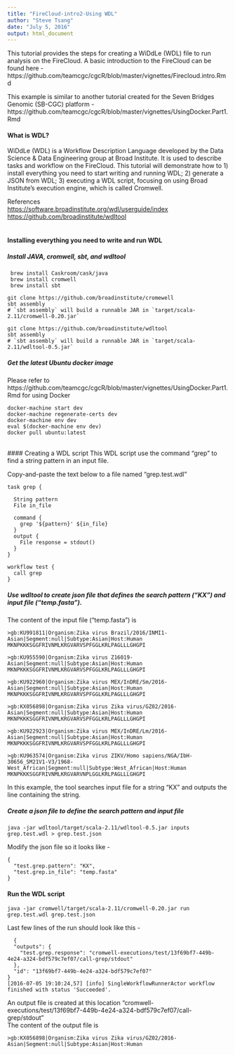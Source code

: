 ```yaml
---
title: "FireCloud-intro2-Using WDL"
author: "Steve Tsang"
date: "July 5, 2016"
output: html_document
---           
```

This tutorial provides the steps for creating a WiDdLe (WDL) file to run analysis on the FireCloud.  A basic introduction to the FireCloud can be found here - https://github.com/teamcgc/cgcR/blob/master/vignettes/Firecloud.intro.Rmd  

This example is similar to another tutorial created for the Seven Bridges Genomic (SB-CGC) platform - https://github.com/teamcgc/cgcR/blob/master/vignettes/UsingDocker.Part1.Rmd  


#### What is WDL?

WiDdLe (WDL) is a Workflow Description Language developed by the Data Science & Data Engineering group at Broad Institute.  It is used to describe tasks and workflow on the FireCloud.  This tutorial will demonstrate how to 1) install everything you need to start writing and running WDL; 2) generate a JSON from WDL; 3) executing a WDL script, focusing on using Broad Institute's execution engine, which is called Cromwell.

References  
<https://software.broadinstitute.org/wdl/userguide/index>  
<https://github.com/broadinstitute/wdltool>  
<br>

#### Installing everything you need to write and run WDL

##### Install JAVA, cromwell, sbt, and wdltool
```{}
 brew install Caskroom/cask/java
 brew install cromwell
 brew install sbt
 
git clone https://github.com/broadinstitute/cromewell
sbt assembly
# `sbt assembly` will build a runnable JAR in `target/scala-2.11/cromwell-0.20.jar`

git clone https://github.com/broadinstitute/wdltool
sbt assembly
# `sbt assembly` will build a runnable JAR in `target/scala-2.11/wdltool-0.5.jar`

```

##### Get the latest Ubuntu docker image
Please refer to https://github.com/teamcgc/cgcR/blob/master/vignettes/UsingDocker.Part1.Rmd for using Docker

```{}
docker-machine start dev
docker-machine regenerate-certs dev
docker-machine env dev
eval $(docker-machine env dev)
docker pull ubuntu:latest
```
<br>
#### Creating a WDL script
This WDL script use the command "grep" to find a string pattern in an input file.

Copy-and-paste the text below to a file named "grep.test.wdl"
```{}
task grep {
  
  String pattern
  File in_file
  
  command {
    grep '${pattern}' ${in_file}
  }
  output {
    File response = stdout()
  }
}

workflow test {
  call grep
}
```

##### Use wdltool to create json file that defines the search pattern ("KX") and input file ("temp.fasta").

The content of the input file ("temp.fasta") is
```{}
>gb:KU991811|Organism:Zika virus Brazil/2016/INMI1-Asian|Segment:null|Subtype:Asian|Host:Human
MKNPKKKSGGFRIVNMLKRGVARVSPFGGLKRLPAGLLLGHGPI

>gb:KU955590|Organism:Zika virus Z16019-Asian|Segment:null|Subtype:Asian|Host:Human
MKNPKKKSGGFRIVNMLKRGVARVSPFGGLKRLPAGLLLGHGPI

>gb:KU922960|Organism:Zika virus MEX/InDRE/Sm/2016-Asian|Segment:null|Subtype:Asian|Host:Human
MKNPKKKSGGFRIVNMLKRGVARVSPFGGLKRLPAGLLLGHGPI

>gb:KX056898|Organism:Zika virus Zika virus/GZ02/2016-Asian|Segment:null|Subtype:Asian|Host:Human
MKNPKKKSGGFRIVNMLKRGVARVSPFGGLKRLPAGLLLGHGPI

>gb:KU922923|Organism:Zika virus MEX/InDRE/Lm/2016-Asian|Segment:null|Subtype:Asian|Host:Human
MKNPKKKSGGFRIVNMLKRGVARVSPFGGLKRLPAGLLLGHGPI

>gb:KU963574|Organism:Zika virus ZIKV/Homo sapiens/NGA/IbH-30656_SM21V1-V3/1968-West_African|Segment:null|Subtype:West_African|Host:Human
MKNPKKKSGGFRIVNMLKRGVARVNPLGGLKRLPAGLLLGHGPI
```

In this example, the tool searches input file for a string "KX" and outputs the line containing the string.

##### Create a json file to define the search pattern and input file

```{}
java -jar wdltool/target/scala-2.11/wdltool-0.5.jar inputs grep.test.wdl > grep.test.json
```

Modify the json file so it looks like -
```{}
{
  "test.grep.pattern": "KX",
  "test.grep.in_file": "temp.fasta"
}
```


#### Run the WDL script

```{}
java -jar cromwell/target/scala-2.11/cromwell-0.20.jar run grep.test.wdl grep.test.json
```

Last few lines of the run should look like this -
```{}
  {
  "outputs": {
    "test.grep.response": "cromwell-executions/test/13f69bf7-449b-4e24-a324-bdf579c7ef07/call-grep/stdout"
  },
  "id": "13f69bf7-449b-4e24-a324-bdf579c7ef07"
}
[2016-07-05 19:10:24,57] [info] SingleWorkflowRunnerActor workflow finished with status 'Succeeded'.
````

An output file is created at this location "cromwell-executions/test/13f69bf7-449b-4e24-a324-bdf579c7ef07/call-grep/stdout"  
The content of the output file is
```{}
>gb:KX056898|Organism:Zika virus Zika virus/GZ02/2016-Asian|Segment:null|Subtype:Asian|Host:Human
````
